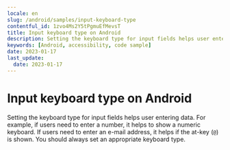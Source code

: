 ```yaml
---
locale: en
slug: /android/samples/input-keyboard-type
contentful_id: 1zvo4Ms2Y5tPgmuEfMevsT
title: Input keyboard type on Android
description: Setting the keyboard type for input fields helps user entering data.
keywords: [Android, accessibility, code sample]
date: 2023-01-17
last_update:
  date: 2023-01-17
---
```


# Input keyboard type on Android

Setting the keyboard type for input fields helps user entering data. For example, if users need to enter a number, it helps to show a numeric keyboard. If users need to enter an e-mail address, it helps if the at-key (`@`) is shown. You should always set an appropriate keyboard type.

<CodeSample id="input-keyboard-type" platform="android" locale="en"/>
